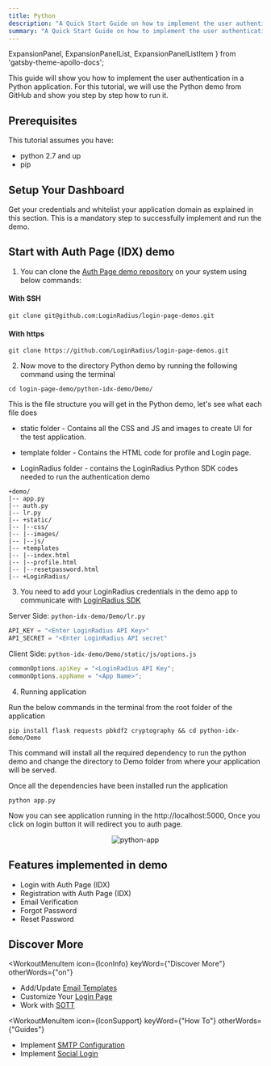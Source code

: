 ```yaml
---
title: Python
description: "A Quick Start Guide on how to implement the user authentication in a Python application."
summary: "A Quick Start Guide on how to implement the user authentication in a Python application."
---
```


  ExpansionPanel,
  ExpansionPanelList,
  ExpansionPanelListItem
} from 'gatsby-theme-apollo-docs';



This guide will show you how to implement the user authentication in a Python application. For this tutorial, we will use the Python demo from GitHub and show you step by step how to run it. 


## Prerequisites

This tutorial assumes you have:

- python 2.7 and up
- pip

## Setup Your Dashboard

Get your credentials and whitelist your application domain as explained in this section. This is a mandatory step to successfully implement and run the demo.

<ExpansionPanel title="Click here to view details">
  <Setup />
</ExpansionPanel>

## Start with Auth Page (IDX) demo

1. You can clone the [Auth Page demo repository](https://github.com/LoginRadius/login-page-demos) on your system using below commands:

  #### With SSH

  ```
  git clone git@github.com:LoginRadius/login-page-demos.git
  ```

  #### With https

  ```
  git clone https://github.com/LoginRadius/login-page-demos.git
  ```
2. Now move to the directory Python demo by running the following command using the terminal

```
cd login-page-demo/python-idx-demo/Demo/
```
This is the file structure you will get in the Python demo, let's see  what each file does

 - static folder - Contains all the CSS and JS  and images to create UI for the test application.

 - template folder - Contains the HTML code for profile and Login page.

 - LoginRadius folder - contains the LoginRadius Python SDK codes needed to run the authentication demo


```
+demo/
|-- app.py
|-- auth.py
|-- lr.py
|-- +static/
|-- |--css/
|-- |--images/
|-- |--js/
|-- +templates
|-- |--index.html
|-- |--profile.html
|-- |--resetpassword.html
|-- +LoginRadius/
```
3. You need to add your LoginRadius credentials in the demo app to communicate with [LoginRadius SDK](https://www.loginradius.com/docs/libraries/sdk-libraries/python-library/)

Server Side: `python-idx-demo/Demo/lr.py`

```python
API_KEY = "<Enter LoginRadius API Key>"
API_SECRET = "<Enter LoginRadius API secret"
```

Client Side: `python-idx-demo/Demo/static/js/options.js`

```js
commonOptions.apiKey = "<LoginRadius API Key";
commonOptions.appName = "<App Name>";
```

4. Running application 

Run the below commands in the terminal from the root folder of the application

```
pip install flask requests pbkdf2 cryptography && cd python-idx-demo/Demo
```
This command will install all the required dependency to run the python demo and change the directory to Demo folder from where your application will be served.

Once all the dependencies have been installed run the application

```
python app.py
```
Now you can see application running in the http://localhost:5000, Once you click on login button it will redirect you to auth page.

<div style="text-align:center">
  <img src="../assets/webPython/pythonApp.png" alt="python-app" />
</div>

## Features implemented in demo
- Login with Auth Page (IDX)
- Registration with Auth Page (IDX)
- Email Verification
- Forgot Password
- Reset Password

## Discover More 


<MenuWrapper>

<WorkoutMenuItem
  icon={IconInfo}
  keyWord={"Discover More"}
  otherWords={"on"}
>

* Add/Update [Email Templates](/howto/email-templates/)
* Customize Your [Login Page](/howto/authentication-theme/)
* Work with [SOTT](/howto/work-with-sott/)

</WorkoutMenuItem>

<WorkoutMenuItem
  icon={IconSupport}
  keyWord={"How To"}
  otherWords={"Guides"}
>

* Implement [SMTP Configuration](/howto/email-smtp-config/)
* Implement [Social Login](/howto/social-login/)

</WorkoutMenuItem>

</MenuWrapper>






